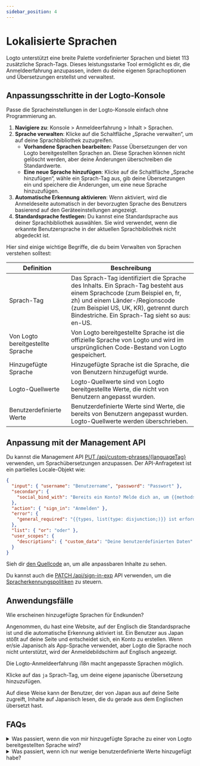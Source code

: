 ```yaml
---
sidebar_position: 4
---
```


# Lokalisierte Sprachen

Logto unterstützt eine breite Palette vordefinierter Sprachen und bietet 113 zusätzliche Sprach-Tags. Dieses leistungsstarke Tool ermöglicht es dir, die Anmeldeerfahrung anzupassen, indem du deine eigenen Sprachoptionen und Übersetzungen erstellst und verwaltest.

## Anpassungsschritte in der Logto-Konsole

Passe die Spracheinstellungen in der Logto-Konsole einfach ohne Programmierung an.

1. **Navigiere zu**: <CloudLink to="/sign-in-experience/content">Konsole > Anmeldeerfahrung > Inhalt > Sprachen</CloudLink>.
2. **Sprache verwalten**: Klicke auf die Schaltfläche „Sprache verwalten“, um auf deine Sprachbibliothek zuzugreifen.
   - **Vorhandene Sprachen bearbeiten:** Passe Übersetzungen der von Logto bereitgestellten Sprachen an. Diese Sprachen können nicht gelöscht werden, aber deine Änderungen überschreiben die Standardwerte.
   - **Eine neue Sprache hinzufügen**: Klicke auf die Schaltfläche „Sprache hinzufügen“, wähle ein Sprach-Tag aus, gib deine Übersetzungen ein und speichere die Änderungen, um eine neue Sprache hinzuzufügen.
3. **Automatische Erkennung aktivieren**: Wenn aktiviert, wird die Anmeldeseite automatisch in der bevorzugten Sprache des Benutzers basierend auf den Geräteeinstellungen angezeigt.
4. **Standardsprache festlegen:** Du kannst eine Standardsprache aus deiner Sprachbibliothek auswählen. Sie wird verwendet, wenn die erkannte Benutzersprache in der aktuellen Sprachbibliothek nicht abgedeckt ist.

Hier sind einige wichtige Begriffe, die du beim Verwalten von Sprachen verstehen solltest:

| Definition                        | Beschreibung                                                                                                                                                                                                                                          |
| --------------------------------- | ----------------------------------------------------------------------------------------------------------------------------------------------------------------------------------------------------------------------------------------------------- |
| Sprach-Tag                        | Das Sprach-Tag identifiziert die Sprache des Inhalts. Ein Sprach-Tag besteht aus einem Sprachcode (zum Beispiel en, fr, zh) und einem Länder-/Regionscode (zum Beispiel US, UK, KR), getrennt durch Bindestriche. Ein Sprach-Tag sieht so aus: en-US. |
| Von Logto bereitgestellte Sprache | Von Logto bereitgestellte Sprache ist die offizielle Sprache von Logto und wird im ursprünglichen Code-Bestand von Logto gespeichert.                                                                                                                 |
| Hinzugefügte Sprache              | Hinzugefügte Sprache ist die Sprache, die von Benutzern hinzugefügt wurde.                                                                                                                                                                            |
| Logto-Quellwerte                  | Logto-Quellwerte sind von Logto bereitgestellte Werte, die nicht von Benutzern angepasst wurden.                                                                                                                                                      |
| Benutzerdefinierte Werte          | Benutzerdefinierte Werte sind Werte, die bereits von Benutzern angepasst wurden. Logto-Quellwerte werden überschrieben.                                                                                                                               |

## Anpassung mit der Management API

Du kannst die Management API [PUT /api/custom-phrases/\{languageTag\}](https://openapi.logto.io/operation/operation-replacecustomphrase) verwenden, um Sprachübersetzungen anzupassen. Der API-Anfragetext ist ein partielles Locale-Objekt wie:

```json
{
  "input": { "username": "Benutzername", "password": "Passwort" },
  "secondary": {
    "social_bind_with": "Bereits ein Konto? Melde dich an, um {{methods, list(type: disjunction;)}} mit deiner sozialen Identität zu verknüpfen."
  },
  "action": { "sign_in": "Anmelden" },
  "error": {
    "general_required": "{{types, list(type: disjunction;)}} ist erforderlich"
  },
  "list": { "or": "oder" },
  "user_scopes": {
    "descriptions": { "custom_data": "Deine benutzerdefinierten Daten" }
  }
}
```

Sieh dir [den Quellcode](https://github.com/logto-io/logto/blob/master/packages/phrases-experience/src/locales/en/index.ts) an, um alle anpassbaren Inhalte zu sehen.

Du kannst auch die [PATCH /api/sign-in-exp](https://openapi.logto.io/group/endpoint-sign-in-experience) API verwenden, um die [Spracherkennungspolitiken](https://openapi.logto.io/operation/operation-getsigninexp#operation-getsigninexp-200-body-application-json-languageinfo) zu steuern.

## Anwendungsfälle

Wie erscheinen hinzugefügte Sprachen für Endkunden?

Angenommen, du hast eine Website, auf der Englisch die Standardsprache ist und die automatische Erkennung aktiviert ist. Ein Benutzer aus Japan stößt auf deine Seite und entscheidet sich, ein Konto zu erstellen. Wenn er/sie Japanisch als App-Sprache verwendet, aber Logto die Sprache noch nicht unterstützt, wird der Anmeldebildschirm auf Englisch angezeigt.

Die Logto-Anmeldeerfahrung i18n macht angepasste Sprachen möglich.

Klicke auf das `ja` Sprach-Tag, um deine eigene japanische Übersetzung hinzuzufügen.

Auf diese Weise kann der Benutzer, der von Japan aus auf deine Seite zugreift, Inhalte auf Japanisch lesen, die du gerade aus dem Englischen übersetzt hast.

## FAQs

<details>
  <summary>Was passiert, wenn die von mir hinzugefügte Sprache zu einer von Logto bereitgestellten Sprache wird?</summary>

Neben dem Sprach-Tag auf der linken Seite erscheint ein von Logto bereitgestelltes Tag, und die von dir hinzugefügte Sprache kann nicht mehr entfernt werden. Die geänderten Werte funktionieren weiterhin und ersetzen die ursprünglichen Logto-Werte. Lösche die von Benutzern bereitgestellten Werte, um die von Logtos Standardkonfiguration bereitgestellten Werte zu verwenden.

</details>

<details>
  <summary>Was passiert, wenn ich nur wenige benutzerdefinierte Werte hinzugefügt habe?</summary>

Was die Endbenutzer sehen, ist das Ergebnis der Zusammenführung der beiden Spalten.
Angenommen, du möchtest nur Anpassungen an einem Teil der ursprünglichen von Logto bereitgestellten Inhalte vornehmen. Der einzige Unterschied zwischen deinem Anmeldebildschirm und dem von Logto bereitgestellten wird die von dir bearbeiteten Schlüssel sein. Der Rest des Inhalts bleibt unverändert.

</details>
